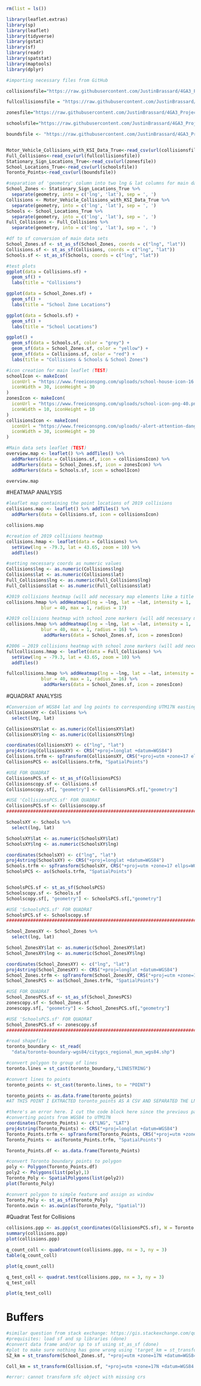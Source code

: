 
```{r}
rm(list = ls())
```

```{r, warning=FALSE}
library(leaflet.extras)
library(sp)
library(leaflet)
library(tidyverse)
library(gstat)
library(sf)
library(readr)
library(spatstat)
library(maptools)
library(dplyr)
```


```{r}
#importing necessary files from GitHub

collisionsfile="https://raw.githubusercontent.com/JustinBrassard/4GA3_Project_And_Proposal/main/data/Motor%20Vehicle%20Collisions/Motor%20Vehicle%20Collisions%20with%20KSI%20Data%20True.csv?token=AS22SR2ZGZO34O7CM56XBFTANDP44"

fullcollisionsfile = "https://raw.githubusercontent.com/JustinBrassard/4GA3_Project_And_Proposal/main/data/Motor%20Vehicle%20Collisions/Full_Collisions.csv"

zonesfile="https://raw.githubusercontent.com/JustinBrassard/4GA3_Project_And_Proposal/main/data/Stationary%20Sign%20locations/Stationary%20Sign%20Locations%20True%20-%20Stationary%20Sign%20locations.csv?token=AS22SR3YXJ3MMPTFKRTZFIDANDQKW"

schoolsfile="https://raw.githubusercontent.com/JustinBrassard/4GA3_Project_And_Proposal/main/data/point-school-locations-wgs84/School%20Locations%20True%20-%20School%20locations-all%20types%20data.csv?token=AS22SR3J4NEF54PS3OOARYTANDQOY"

boundsfile <- "https://raw.githubusercontent.com/JustinBrassard/4GA3_Project_And_Proposal/main/data/Toronto%20Boundary%20Points%20UTM15N/Toronto_Points.csv"


Motor_Vehicle_Collisions_with_KSI_Data_True<-read_csv(url(collisionsfile))
Full_Collisions<-read_csv(url(fullcollisionsfile))
Stationary_Sign_Locations_True<-read_csv(url(zonesfile))
School_Locations_True<-read_csv(url(schoolsfile))
Toronto_Points<-read_csv(url(boundsfile))
```

```{r}
#separation of 'geometry' column into two lng & lat columns for main data sets
School_Zones <- Stationary_Sign_Locations_True %>%
  separate(geometry, into = c('lng', 'lat'), sep = ', ')
Collisions <- Motor_Vehicle_Collisions_with_KSI_Data_True %>%
  separate(geometry, into = c('lng', 'lat'), sep = ', ')
Schools <- School_Locations_True %>%
  separate(geometry, into = c('lng', 'lat'), sep = ', ')
Full_Collisions <- Full_Collisions %>%
  separate(geometry, into = c('lng', 'lat'), sep = ', ')
```

```{r}
#df to sf conversion of main data sets
School_Zones.sf <- st_as_sf(School_Zones, coords = c("lng", "lat"))
Collisions.sf <- st_as_sf(Collisions, coords = c("lng", "lat"))
Schools.sf <- st_as_sf(Schools, coords = c("lng", "lat"))
```

```{r}
#test plots
ggplot(data = Collisions.sf) +
  geom_sf() +
  labs(title = "Collisions")

ggplot(data = School_Zones.sf) +
  geom_sf() +
  labs(title = "School Zone Locations")

ggplot(data = Schools.sf) +
  geom_sf() +
  labs(title = "School Locations")

ggplot() +
  geom_sf(data = Schools.sf, color = "grey") +
  geom_sf(data = School_Zones.sf, color = "yellow") +
  geom_sf(data = Collisions.sf, color = "red") +
  labs(title = "Collisions & Schools & School Zones")
```

```{r}
#icon creation for main leaflet (TEST)
schoolIcon <- makeIcon(
  iconUrl = "https://www.freeiconspng.com/uploads/school-house-icon-16.png",
  iconWidth = 30, iconHeight = 30
)
zonesIcon <- makeIcon(
  iconUrl = "https://www.freeiconspng.com/uploads/school-icon-png-40.png",
  iconWidth = 10, iconHeight = 10
)
collisionsIcon <- makeIcon(
  iconUrl = "https://www.freeiconspng.com/uploads/-alert-attention-danger-exclamation-safety-warning-icon--icon--33.png",
  iconWidth = 30, iconHeight = 30
)
```

```{r}
#Main data sets leaflet (TEST)
overview.map <- leaflet() %>% addTiles() %>%
  addMarkers(data = Collisions.sf, icon = collisionsIcon) %>%
  addMarkers(data = School_Zones.sf, icon = zonesIcon) %>%
  addMarkers(data = Schools.sf, icon = schoolIcon)

overview.map
```
#HEATMAP ANALYSIS
```{r}
#leaflet map containing the point locations of 2019 collisions
collisions.map <- leaflet() %>% addTiles() %>%
  addMarkers(data = Collisions.sf, icon = collisionsIcon)

collisions.map

#creation of 2019 collisions heatmap
collisions.hmap <- leaflet(data = Collisions) %>% 
  setView(lng = -79.3, lat = 43.65, zoom = 10) %>% 
  addTiles()

#setting necessary coords as numeric values
Collisions$lng <- as.numeric(Collisions$lng)
Collisions$lat <- as.numeric(Collisions$lat)
Full_Collisions$lng <- as.numeric(Full_Collisions$lng)
Full_Collisions$lat <- as.numeric(Full_Collisions$lat)

#2019 collisions heatmap (will add necessary map elements like a title soon)
collisions.hmap %>% addHeatmap(lng = ~lng, lat = ~lat, intensity = 1,
             blur = 40, max = 1, radius = 17)

#2019 collisions heatmap with school zone markers (will add necessary map elements like a title soon)
collisions.hmap %>% addHeatmap(lng = ~lng, lat = ~lat, intensity = 1,
             blur = 40, max = 1, radius = 16) %>%
              addMarkers(data = School_Zones.sf, icon = zonesIcon)

#2006 – 2019 collisions heatmap with school zone markers (will add necessary map elements like a title soon)
fullcollisions.hmap <- leaflet(data = Full_Collisions) %>% 
  setView(lng = -79.3, lat = 43.65, zoom = 10) %>% 
  addTiles()

fullcollisions.hmap %>% addHeatmap(lng = ~lng, lat = ~lat, intensity = 1,
             blur = 40, max = 1, radius = 16) %>%
              addMarkers(data = School_Zones.sf, icon = zonesIcon)

```

#QUADRAT ANALYSIS

```{r}
#Conversion of WGS84 lat and lng points to corresponding UTM17N eastings and northings
CollisionsXY <- Collisions %>%
  select(lng, lat)

CollisionsXY$lat <- as.numeric(CollisionsXY$lat)
CollisionsXY$lng <- as.numeric(CollisionsXY$lng)

coordinates(CollisionsXY) <- c("lng", "lat")
proj4string(CollisionsXY) <- CRS("+proj=longlat +datum=WGS84")
Collisions.trfm <- spTransform(CollisionsXY, CRS("+proj=utm +zone=17 ellps=WGS84"))
CollisionsPCS <- as(Collisions.trfm, "SpatialPoints")

#USE FOR QUADRAT
CollisionsPCS.sf <- st_as_sf(CollisionsPCS)
Collisionscopy.sf <- Collisions.sf
Collisionscopy.sf[, "geometry"] <- CollisionsPCS.sf[,"geometry"]

#USE 'CollisionsPCS.sf' FOR QUADRAT
CollisionsPCS.sf <- Collisionscopy.sf
#######################################################################################

SchoolsXY <- Schools %>%
  select(lng, lat)

SchoolsXY$lat <- as.numeric(SchoolsXY$lat)
SchoolsXY$lng <- as.numeric(SchoolsXY$lng)

coordinates(SchoolsXY) <- c("lng", "lat")
proj4string(SchoolsXY) <- CRS("+proj=longlat +datum=WGS84")
Schools.trfm <- spTransform(SchoolsXY, CRS("+proj=utm +zone=17 ellps=WGS84"))
SchoolsPCS <- as(Schools.trfm, "SpatialPoints")


SchoolsPCS.sf <- st_as_sf(SchoolsPCS)
Schoolscopy.sf <- Schools.sf
Schoolscopy.sf[, "geometry"] <- SchoolsPCS.sf[,"geometry"]

#USE 'SchoolsPCS.sf' FOR QUADRAT
SchoolsPCS.sf <- Schoolscopy.sf
#######################################################################################

School_ZonesXY <- School_Zones %>%
  select(lng, lat)

School_ZonesXY$lat <- as.numeric(School_ZonesXY$lat)
School_ZonesXY$lng <- as.numeric(School_ZonesXY$lng)

coordinates(School_ZonesXY) <- c("lng", "lat")
proj4string(School_ZonesXY) <- CRS("+proj=longlat +datum=WGS84")
School_Zones.trfm <- spTransform(School_ZonesXY, CRS("+proj=utm +zone=17 ellps=WGS84"))
School_ZonesPCS <- as(School_Zones.trfm, "SpatialPoints")

#USE FOR QUADRAT
School_ZonesPCS.sf <- st_as_sf(School_ZonesPCS)
zonescopy.sf <- School_Zones.sf
zonescopy.sf[, "geometry"] <- School_ZonesPCS.sf[,"geometry"]

#USE 'SchoolsPCS.sf' FOR QUADRAT
School_ZonesPCS.sf <- zonescopy.sf
#######################################################################################
```

```{r}
#read shapefile
toronto_boundary <- st_read(
  "data/toronto-boundary-wgs84/citygcs_regional_mun_wgs84.shp")

#convert polygon to group of lines
toronto.lines = st_cast(toronto_boundary,"LINESTRING")

#convert lines to points
toronto_points <- st_cast(toronto.lines, to = "POINT")

toronto_points <- as.data.frame(toronto_points)
#AT THIS POINT I EXTRACTED toronto_points AS A CSV AND SEPARATED THE LNG AND LAT IN SHEETS (Toronto_Points)
```
```{r}
#there's an error here. I cut the code block here since the previous part worked.
#converting points from WGS84 to UTM17N
coordinates(Toronto_Points) <- c("LNG", "LAT")
proj4string(Toronto_Points) <- CRS("+proj=longlat +datum=WGS84")
Toronto_Points.trfm <- spTransform(Toronto_Points, CRS("+proj=utm +zone=17 ellps=WGS84"))
Toronto_Points <- as(Toronto_Points.trfm, "SpatialPoints")
```

```{r}
Toronto_Points.df <- as.data.frame(Toronto_Points)

#convert Toronto boundary points to polygon 
poly <- Polygon(Toronto_Points.df)
poly2 <- Polygons(list(poly),1)
Toronto_Poly <- SpatialPolygons(list(poly2))
plot(Toronto_Poly)

#convert polygon to simple feature and assign as window
Toronto_Poly <- st_as_sf(Toronto_Poly)
Toronto.owin <- as.owin(as(Toronto_Poly, "Spatial"))
```
#Quadrat Test for Collisions
```{r}
collisions.ppp <- as.ppp(st_coordinates(CollisionsPCS.sf), W = Toronto.owin)
summary(collisions.ppp)
plot(collisions.ppp)
```

```{r}
q_count_coll <- quadratcount(collisions.ppp, nx = 3, ny = 3)
table(q_count_coll)
```

```{r}
plot(q_count_coll)
```

```{r}
q_test_coll <- quadrat.test(collisions.ppp, nx = 3, ny = 3)
q_test_coll
```

```{r}
plot(q_test_coll)
```

# Buffers

```{r}
#similar question from stack exchange: https://gis.stackexchange.com/questions/292327/creating-buffers-around-points-and-merging-with-spatialpolygonsdataframe-to-crea
#prequisites: load sf and sp libraries (done)
#convert data frame and/or sp to sf using st_as_sf (done)
#plot to make sure nothing has gone wrong using 'target_km = st_transform(target, "+proj=utm +zone=17N +datum=WGS84 +units=km")'
SZ_km = st_transform(School_Zones.sf, "+proj=utm +zone=17N +datum=WGS84 +units=km")

Coll_km = st_transform(Collision.sf, "+proj=utm +zone=17N +datum=WGS84 +units=km")

#error: cannot transform sfc object with missing crs
```




